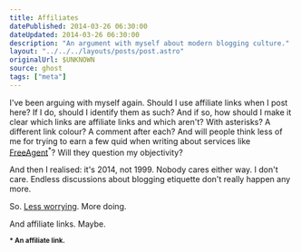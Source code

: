 ```yaml
---
title: Affiliates
datePublished: 2014-03-26 06:30:00
dateUpdated: 2014-03-26 06:30:00
description: "An argument with myself about modern blogging culture."
layout: "../../../layouts/posts/post.astro"
originalUrl: $UNKNOWN
source: ghost
tags: ["meta"]
---
```


I've been arguing with myself again. Should I use affiliate links when I post here? If I do, should I identify them as such? And if so, how should I make it clear which links are affiliate links and which aren't? With asterisks? A different link colour? A comment after each? And will people think less of me for trying to earn a few quid when writing about services like [FreeAgent](http://fre.ag/43hj1tks)<sup>\*</sup>? Will they question my objectivity?

And then I realised: it's 2014, not 1999. Nobody cares either way. I don't care. Endless discussions about blogging etiquette don't really happen any more.

So. [Less worrying](https://medium.com/p/52bc4be9e7c1). More doing.

And affiliate links. Maybe.

<small>**\* An affiliate link.**</small>

